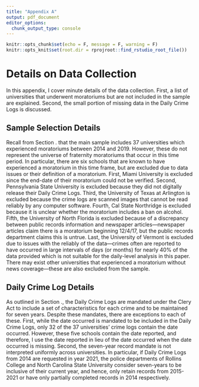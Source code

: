 ```yaml
---
title: "Appendix A"
output: pdf_document
editor_options: 
  chunk_output_type: console
---
```


```r
knitr::opts_chunk$set(echo = F, message = F, warning = F)
knitr::opts_knit$set(root.dir = rprojroot::find_rstudio_root_file())
```
# Details on Data Collection  \label{asection:data}

In this appendix, I cover minute details of the data collection. First, a list of universities that underwent moratoriums but are not included in the sample are explained. Second, the small portion of missing data in the Daily Crime Logs is discussed.

## Sample Selection Details \label{asection:datasample}

Recall from Section \ref{section:data}.\ref{section:construction} that the main sample includes 37 universities which experienced moratoriums between 2014 and 2019. However, these do not represent the universe of fraternity moratoriums that occur in this time period. In particular, there are six schools that are known to have experienced a moratorium in this time frame, but are excluded due to data issues or their definition of a moratorium. First, Miami University is excluded since the end-date of their moratorium could not be verified. Second, Pennsylvania State University is excluded because they did not digitally release their Daily Crime Logs. Third, the University of Texas at Arlington is excluded because the crime logs are scanned images that cannot be read reliably by any computer software. Fourth, Cal State Northridge is excluded because it is unclear whether the moratorium includes a ban on alcohol. Fifth, the University of North Florida is excluded because of a discrepancy between public records information and newspaper articles—newspaper articles claim there is a moratorium beginning 12/4/17, but the public records department claims this is untrue. Last, the University of Vermont is excluded due to issues with the reliably of the data—crimes often are reported to have occurred in large intervals of days (or months) for nearly 40% of the data provided which is not suitable for the daily-level analysis in this paper. There may exist other universities that experienced a moratorium without news coverage—these are also excluded from the sample.

## Daily Crime Log Details \label{asection:datadcl}

As outlined in Section \ref{section:data}.\ref{section:construction}, the Daily Crime Logs are mandated under the Clery Act to include a set of characteristics for each crime and to be maintained for seven years. Despite these mandates, there are exceptions to each of these. First, while the date occurred is mandated to be included in the Daily Crime Logs, only 32 of the 37 universities' crime logs contain the date occurred. However, these five schools contain the date reported, and therefore, I use the date reported in lieu of the date occurred when the date occurred is missing. Second, the seven-year record mandate is not interpreted uniformly across universities. In particular, if Daily Crime Logs from 2014 are requested in year 2021, the police departments of Rollins College and North Carolina State University consider seven-years to be inclusive of their current year, and hence, only retain records from 2015-2021 or have only partially completed records in 2014 respectively. 


